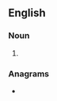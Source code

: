 {{also|windstorm}}
==English==
{{wikipedia}}

===Noun===
{{en-noun}}

# {{alternative spelling of|windstorm|lang=en}}

===Anagrams===
* {{anagrams|en|stormwind}}